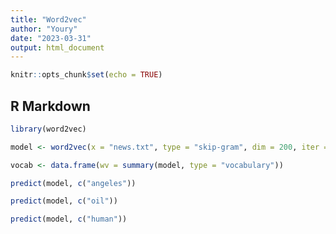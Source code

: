 ```yaml
---
title: "Word2vec"
author: "Youry"
date: "2023-03-31"
output: html_document
---
```


```r
knitr::opts_chunk$set(echo = TRUE)
```

## R Markdown

```r
library(word2vec)
```

```r
model <- word2vec(x = "news.txt", type = "skip-gram", dim = 200, iter = 30, min_count=3, threads=3)
```

```r
vocab <- data.frame(wv = summary(model, type = "vocabulary"))
```


```r
predict(model, c("angeles"))
```


```r
predict(model, c("oil"))
```
```r
predict(model, c("human"))
```



